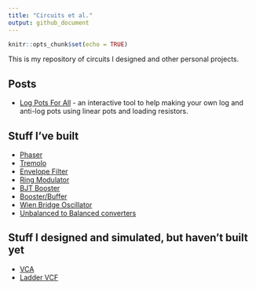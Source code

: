 ```yaml
---
title: "Circuits et al."
output: github_document
---
```


```r
knitr::opts_chunk$set(echo = TRUE)
```


This is my repository of circuits I designed and other personal projects.

## Posts

+ [Log Pots For All](./content/log-pots.html) - an interactive tool to help making your own log and anti-log pots using linear pots and loading resistors.

## Stuff I've built

+ [Phaser](./content/phaser.html)
+ [Tremolo](./content/tremolo.html)
+ [Envelope Filter](./content/envelope.html)
+ [Ring Modulator](./content/ring_mod.html)
+ [BJT Booster](./content/bjt_booster.html)
+ [Booster/Buffer](./content/booster_buffer.html)
+ [Wien Bridge Oscillator](./content/wien.html)
+ [Unbalanced to Balanced converters](./content/unbal_to_bal.html)



## Stuff I designed and simulated, but haven't built yet

+ [VCA](./content/vca.html)
+ [Ladder VCF](./content/ladder_vcf.html)



